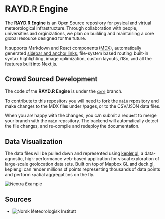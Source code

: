 
# RAYD.R Engine

The **RAYD.R Engine** is an Open Source repository for pysical and virtual meteorological infrastructure. 
Through collaboration with people, universities and orginizations, we plan on building and maintaining a core global resource designed for the future.

It supports Markdown and React components ([MDX](/mdx)), automatically generated [sidebar and anchor links](/docs/anchors), file-system based routing, built-in syntax highlighting, image optimization, custom layouts, i18n, and all the features built into Next.js.


## Crowd Sourced Development

The code of the **RAYD.R Engine** is under the [`core`](https://github.com/shuding/nextra/tree/core) branch.

To contribute to this repository you will need to fork the `main`  repository and make changes to the MDX files under /pages, or to the CSV/JSON data files.

When you are happy with the changes, you can submit a request to merge your branch with the `main` repository. The backend will automatically detect the file changes, and re-compile and redeploy the documentation.

## Data Visualization

The data files will be pulled down and represented using [kepler.gl]("https://github.com/keplergl/kepler.gl"), a data-agnostic, high-performance web-based application for visual exploration of large-scale geolocation data sets. Built on top of Mapbox GL and deck.gl, kepler.gl can render millions of points representing thousands of data points and perform spatial aggregations on the fly.

<Bleed>![Nextra Example](../public/demo.png)</Bleed>

## Sources

* ![Norsk Meteorologisk Institutt](https://www.met.no/)
